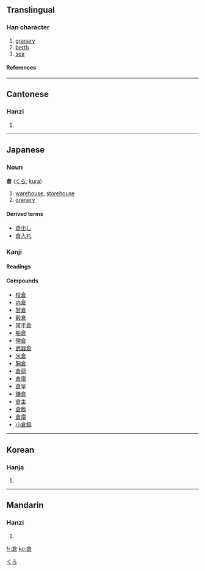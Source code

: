 {{see|仓}}

==Translingual==
===Han character===
{{Han char|rn=9|rad=人|as=08|sn=10|four=8060<sub>7</sub>|canj=人戈日口 (OIAR)}}
# [[granary]]
# [[berth]]
# [[sea]]
====References====
{{Han ref|kx=0107.140|dkj=00756|dj=0227.220|hdz=10169.150|uh=5009|ud=20489|bh=ADDC|bd=44508}}
----
==Cantonese==
===Hanzi===
{{yue-hanzi|jyut=|y=chong1}}
# {{defn|Cantonese}}
----
==Japanese==


===Noun===
[[Category:Japanese nouns|くら]]
'''倉''' ([[くら]], [[kura]])
# [[warehouse]], [[storehouse]]
# [[granary]]

====Derived terms====
*[[倉出し]]
*[[倉入れ]]


===Kanji===
{{ja-kanji|grade=|rs=人08}}
====Readings====
{{ja-readings|on=[[そう]] ([[sō]])|kun=[[くら]] ([[kura]])}}
====Compounds====
*[[校倉]]
*[[内倉]]
*[[営倉]]
*[[穀倉]]
*[[常平倉]]
*[[船倉]]
*[[弾倉]]
*[[武器倉]]
*[[米倉]]
*[[胸倉]]
*[[倉荷]]
*[[倉庫]]
*[[倉皇]]
*[[鎌倉]]
*[[倉主]]
*[[倉敷]]
*[[倉廩]]
*[[小倉餡]]
----
==Korean==
===Hanja===
{{ko-hanja|hangeul=창|rv=chang|mr=ch'ang}}
# {{defn|Korean}}
----
==Mandarin==
===Hanzi===
{{cmn-hanzi|sim=仓|pin=[[cāng]] (cang1), [[gě]] (ge3)|wg=ts'ang<sup>1</sup>, ko<sup>3</sup>}}
# {{defn|Mandarin}}

[[fr:倉]]
[[ko:倉]]
